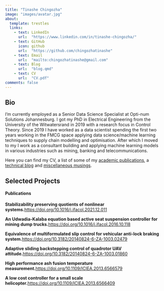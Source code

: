 ```yaml
---
title: "Tinashe Chingozha"
image: "images/avatar.jpg"
about: 
  template: trestles
  links: 
    - text: LinkedIn
      url:  "https://www.linkedin.com/in/tinashe-chingozha/"
    - text: GitHub
      icon: github
      url:  "https://github.com/chingozhatinashe"  
    - text: Email
      url:  "mailto:chingozhatinashe@gmail.com"  
    - text: Blog
      url:  "blog.qmd"
    - text: CV
      url:  "CV.pdf"
comments: false
---
```

:::{.column-page}

## Bio
I'm currently employed as a Senior Data Science Specialist at Opti-num Solutions Johannesburg. I got my PhD in Electrical Engineering from the University of the Witwatersrand in 2019 with a research focus in Control Theory. Since 2019 I have worked as a data scientist spending the first two years working in the FMCG space applying data science/machine learning techniques to supply chain modelling and optimisation. After which I moved to my I work as a consultant building and applying machine learning models in various industries such as mining, banking and telecommunications.

Here you can find my CV, a list of some of my [academic publications](papers), a [technical blog](index.qmd) and [miscellaneous musings](misc.qmd).
<p></p>

## Selected Projects

#### Publications

**Stabilizability preserving quotients of nonlinear systems.**[https://doi.org/10.1016/j.ifacol.2021.12.011](https://doi.org/10.1016/j.ifacol.2021.12.011)

**An Udwadia-Kalaba equation based active seat suspension controller for mining dump trucks.**[https://doi.org/10.1016/j.ifacol.2016.10.118](https://doi.org/10.1016/j.ifacol.2016.10.118)

**Equivalence of multiformulated slip control for vehicular anti-lock braking system.**[https://doi.org/10.3182/20140824-6-ZA-1003.02479](https://doi.org/10.3182/20140824-6-ZA-1003.02479)

**Adaptive sliding backstepping control of quadrotor UAV attitude.**[https://doi.org/10.3182/20140824-6-ZA-1003.01860](https://doi.org/10.3182/20140824-6-ZA-1003.01860)

**High performance ash fusion temperature measurement.**[https://doi.org/10.1109/ICIEA.2013.6566579](https://doi.org/10.1109/ICIEA.2013.6566579)

**A low cost controller for a small scale helicopter.**[https://doi.org/10.1109/ICIEA.2013.6566409](https://doi.org/10.1109/ICIEA.2013.6566409)

####  
:::